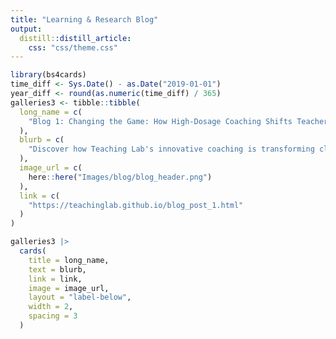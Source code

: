 ```yaml
---
title: "Learning & Research Blog"
output: 
  distill::distill_article:
    css: "css/theme.css"
---
```


```r
library(bs4cards)
time_diff <- Sys.Date() - as.Date("2019-01-01")
year_diff <- round(as.numeric(time_diff) / 365)
galleries3 <- tibble::tibble(
  long_name = c(
    "Blog 1: Changing the Game: How High-Dosage Coaching Shifts Teacher Practices & Student Success"
  ),
  blurb = c(
    "Discover how Teaching Lab's innovative coaching is transforming classrooms by uplifting both teachers and students."
  ),
  image_url = c(
    here::here("Images/blog/blog_header.png")
  ),
  link = c(
    "https://teachinglab.github.io/blog_post_1.html"
  )
)

galleries3 |>
  cards(
    title = long_name,
    text = blurb,
    link = link,
    image = image_url,
    layout = "label-below",
    width = 2,
    spacing = 3
  )
```
